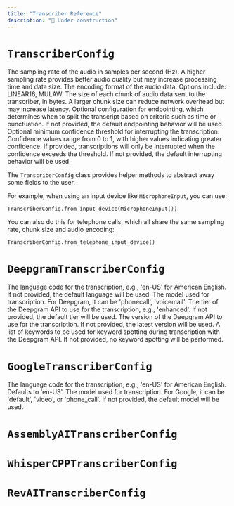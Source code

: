 ```yaml
---
title: "Transcriber Reference"
description: "🚧 Under construction"
---
```


# `TranscriberConfig`

<ParamField body="sampling_rate" type="int">
  The sampling rate of the audio in samples per second (Hz). A higher sampling
  rate provides better audio quality but may increase processing time and data
  size.
</ParamField>
<ParamField body="audio_encoding" type="AudioEncoding">
  The encoding format of the audio data. Options include: LINEAR16, MULAW.
</ParamField>
<ParamField body="chunk_size" type="int">
  The size of each chunk of audio data sent to the transcriber, in bytes. A
  larger chunk size can reduce network overhead but may increase latency.
</ParamField>
<ParamField body="endpointing_config" type="Optional[EndpointingConfig]">
  Optional configuration for endpointing, which determines when to split the
  transcript based on criteria such as time or punctuation. If not provided, the
  default endpointing behavior will be used.
</ParamField>
<ParamField body="min_interrupt_confidence" type="Optional[float]">
  Optional minimum confidence threshold for interrupting the transcription.
  Confidence values range from 0 to 1, with higher values indicating greater
  confidence. If provided, transcriptions will only be interrupted when the
  confidence exceeds the threshold. If not provided, the default interrupting
  behavior will be used.
</ParamField>

The `TranscriberConfig` class provides helper methods to abstract away some fields to the user.

For example, when using an input device like `MicrophoneInput`, you can use:

```
TranscriberConfig.from_input_device(MicrophoneInput())
```

You can also do this for telephone calls, which all share the same sampling rate, chunk size and audio encoding:

```
TranscriberConfig.from_telephone_input_device()
```

# `DeepgramTranscriberConfig`

<ParamField body="language" type="Optional[str]">
  The language code for the transcription, e.g., 'en-US' for American English.
  If not provided, the default language will be used.
</ParamField>
<ParamField body="model" type="Optional[str]">
  The model used for transcription. For Deepgram, it can be 'phonecall',
  'voicemail'.
</ParamField>
<ParamField body="tier" type="Optional[str]">
  The tier of the Deepgram API to use for the transcription, e.g., 'enhanced'.
  If not provided, the default tier will be used.
</ParamField>
<ParamField body="version" type="Optional[str]">
  The version of the Deepgram API to use for the transcription. If not provided,
  the latest version will be used.
</ParamField>
<ParamField body="keywords" type="Optional[list]">
  A list of keywords to be used for keyword spotting during transcription with
  the Deepgram API. If not provided, no keyword spotting will be performed.
</ParamField>

# `GoogleTranscriberConfig`

<ParamField body="language_code" type="str">
  The language code for the transcription, e.g., 'en-US' for American English.
  Defaults to 'en-US'.
</ParamField>
<ParamField body="model" type="Optional[str]">
  The model used for transcription. For Google, it can be 'default', 'video', or
  'phone_call'. If not provided, the default model will be used.
</ParamField>

# `AssemblyAITranscriberConfig`

# `WhisperCPPTranscriberConfig`

# `RevAITranscriberConfig`
